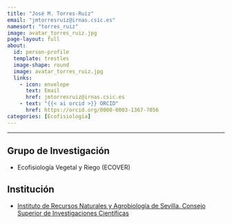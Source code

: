 ```yaml
---
title: "José M. Torres-Ruiz"
email: "jmtorresruiz@irnas.csic.es"  
namesort: "torres_ruiz"
image: avatar_torres_ruiz.jpg
page-layout: full
about: 
  id: person-profile
  template: trestles
  image-shape: round
  image: avatar_torres_ruiz.jpg
  links:
    - icon: envelope
      text: Email
      href: jmtorresruiz@irnas.csic.es
    - text: "{{< ai orcid >}} ORCID"
      href: https://orcid.org/0000-0003-1367-7056
categories: [Ecofisiología]
---
```

 
<hr>

:::{#person-profile}

## Grupo de Investigación
- Ecofisiología Vegetal y Riego (ECOVER)

## Institución
- [Instituto de Recursos Naturales y Agrobiología de Sevilla. Consejo Superior de Investigaciones Científicas](https://www.irnas.csic.es/)

:::
